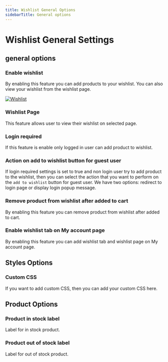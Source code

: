 ```yaml
---
title: Wishlist General Options
sidebarTitle: General options
---
```


# Wishlist General Settings

## general options


### Enable wishlist

By enabling this feature you can add products to your wishlist. You can also view your wishlist from the wishlist page.

[![Wishlist](/products/wishlist/wishlist.png)](/products/wishlist/wishlist.png)


### Wishlist Page

This feature allows user to view their wishlist on selected page.


### Login required

If this feature is enable only logged in user can add product to wishlist.

### Action on add to wishlist button for guest user

If login required settings is set to true and non login user try to add product to the wishlist, then you can select the action that you want to perform on the `add to wishlist` button for guest user. We have two options: redirect to login page or display login popup message.


### Remove product from wishlist after added to cart

By enabling this feature you can remove product from wishlist after added to cart.

### Enable wishlist tab on My account page

By enabling this feature you can add wishlist tab and wishlist page on My account page.


## Styles Options

### Custom CSS

If you want to add custom CSS, then you can add your custom CSS here.



## Product Options

### Product in stock label

Label for in stock product.

### Product out of stock label

Label for out of  stock product.